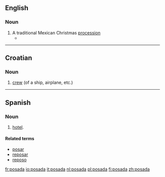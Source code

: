 ==English==

===Noun===
{{en-noun}}

# A traditional Mexican Christmas [[procession]]
#*{{quote-news|2008|December 24|Judith Lerner|A chef's menu stirs Christmas memories|Berkshire Eagle|url=http://www.berkshireeagle.com/ci_11301413
|passage=They make a '''posada''' for the kids over there. }}

----

==Croatian==

===Noun===
{{infl|hr|noun|g=f|head=pȍsada}}

# [[crew]] (of a ship, airplane, etc.)

----

==Spanish==

===Noun===
{{es-noun-f}}

# {{context|lang=es|antiquated}} [[hotel]].

====Related terms====
*[[posar]]
*[[reposar]]
*[[reposo]]

[[fr:posada]]
[[io:posada]]
[[it:posada]]
[[nl:posada]]
[[pl:posada]]
[[fi:posada]]
[[zh:posada]]